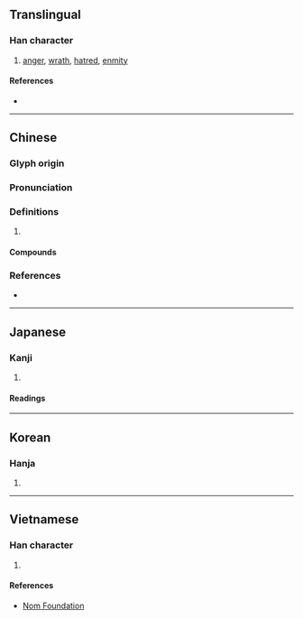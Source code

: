 {{also|忾}}
{{character info}}
==Translingual==

===Han character===
{{Han char|rn=61|rad=心|as=10|sn=13|four=98017|canj=POND|ids=⿰忄氣}}

# [[anger]], [[wrath]], [[hatred]], [[enmity]]

====References====
* {{Han ref|kx=0397.050|dkj=11029|dj=0736.010|hdz=42337.050|uh=613E|ud=24894|bh=B75A|bd=46938}}

----

==Chinese==
{{zh-forms|s=忾}}

===Glyph origin===
{{Han etym}}

===Pronunciation===
{{zh-pron
|m=kài,xì
|c=koi3,hei3
|mc=y
|oc=y
|cat=
}}
{{zh-attn-split}}

===Definitions===
{{zh-hanzi}}

# {{rfdef|zh}}

====Compounds====
{{zh-der|同讎敵愾|同仇敵愾|愾憤|憤愾|敵愾|敵愾同仇}}

===References===
* {{R:yue:mfccd}}

----

==Japanese==

===Kanji===
{{ja-kanji|grade=|rs=心10}}

# {{rfdef|ja|sort=心10}}

====Readings====
{{ja-readings
|goon=かい, け
|kanon=かい, き
|kanyoon=がい
|kun=ためいき-
}}

----

==Korean==

===Hanja===
{{ko-hanja|hangeul=[[개]], [[희]]|eumhun=|rv=gae, hui|mr=kae, hŭi|y=kay, huy}}

# {{rfdef|ko|sort=心10}}

----

==Vietnamese==

===Han character===
{{vi-hantu|rs=心10|khái}}

# {{rfdef|vi|sort=心10}}

====References====
* [http://nomfoundation.org/common/nom_details.php?codepoint=613e Nom Foundation]